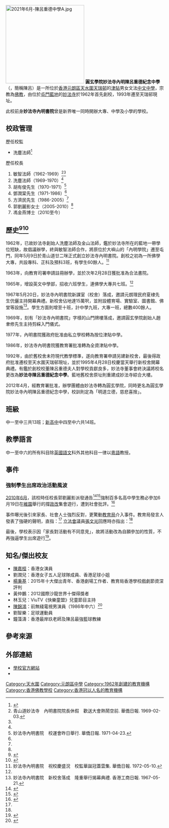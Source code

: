 {{prose|time=2018-04-29T14:09:35+00:00}}
{{refimprove|time=2018-04-29T14:09:35+00:00}}
{{Infobox_School
|name        = 圓玄學院妙法寺內明陳呂重德紀念中學
|other_name  = The Yuen Yuen Institute MFBM Nei Ming Chan Lui Chung Tak Memorial College
|image       = 2021年6月-陳呂重德中學B.jpg
|caption     = 校舍外觀（2021年6月）
|motto       = 明道立德 慈悲喜捨
|established = 1962年
|type        = [[津貼學校|津貼中學]]
|affiliation = [[圓玄學院|圓玄學院]]
|district    = [[元朗區|元朗區]][[天水圍|天水圍]]
|principal   = 馮金燕博士
|students    = 約780人，28個班別（2014年）
|house       = 紅、黃、綠、藍
|location    = [[天水圍|天水圍]][[天瑞邨|天瑞邨]]第一期
|telephone   = (+852) 2445 8899
|fax         = (+852) 2445 6838
|website     = [http://www.clctmc.edu.hk/ 圓玄學院妙法寺內明陳呂重德紀念中學主頁]
}}
[[File:2021年6月-陳呂重德中學A.jpg|250px]]
'''圓玄學院妙法寺內明陳呂重德紀念中學'''（{{lang-en|The Yuen Yuen Institute MFBM Nei Ming Chan Lui Chung Tak Memorial College}}，簡稱陳呂）是一所位於[[香港|香港]][[元朗區|元朗區]][[天水圍|天水圍]][[天瑞邨|天瑞邨]]的[[津貼學校|津貼]]男女文法[[中文中學|中文中學]]，宗教為[[佛教|佛教]]，由位於[[屯門|屯門]][[藍地|藍地]]的[[妙法寺|妙法寺]]於1962年首先創校，1993年遷至天瑞邨現址。

此校前身'''妙法寺內明書院'''曾是新界唯一同時開辦大專、中學及小學的學校。

==校政管理==
;歷任校監
* 洗塵法師<ref name="妙法寺內明書院招生廣告">{{cite web |url=https://mmis.hkpl.gov.hk/coverpage/-/coverpage/view?p_r_p_-1078056564_c=QF757YsWv5%2BakvA8rFW5EovYSh66JPty&_coverpage_WAR_mmisportalportlet_o=733&_coverpage_WAR_mmisportalportlet_actual_q=%28%20verbatim_dc.collection%3A%28%22Old%5C%20HK%5C%20Newspapers%22%29%20%29%20AND+%28%20%28%20allTermsMandatory%3A%28true%29%20OR+all_dc.title%3A%28%E7%95%A2%E6%A5%AD%E7%A6%AE%29%20OR+all_dc.creator%3A%28%E7%95%A2%E6%A5%AD%E7%A6%AE%29%20OR+all_dc.contributor%3A%28%E7%95%A2%E6%A5%AD%E7%A6%AE%29%20OR+all_dc.subject%3A%28%E7%95%A2%E6%A5%AD%E7%A6%AE%29%20OR+fulltext%3A%28%E7%95%A2%E6%A5%AD%E7%A6%AE%29%20OR+all_dc.description%3A%28%E7%95%A2%E6%A5%AD%E7%A6%AE%29%20%29%20%29&_coverpage_WAR_mmisportalportlet_sort_order=desc&_coverpage_WAR_mmisportalportlet_sort_field=dc.publicationdate_bsort&_coverpage_WAR_mmisportalportlet_log=Y&_coverpage_WAR_mmisportalportlet_filter=dc.publicationdate_dt%3A%5B1960-01-01T00%3A00%3A00Z+TO+1969-12-31T15%3A59%3A59Z%5D |title=妙法寺內明書院招生廣告 |website= |page=14 |publisher=華僑日報 |date=1966-07-27 |access-date=2022-03-19 |quote=}}</ref>

;歷任校長
# 敏智法師（1962-1969）<ref>青山道妙法寺　內明書院院長休假　歡送大會熱鬧空前. 華僑日報. 1969-02-03.{{zh-hant}}</ref><ref name="妙法寺內明書院招生廣告" />
# 洗塵法師（1969-1970）<ref name=金禧校刊/>
# 胡有俊先生（1970-1971）<ref name=陸運會1971>妙法寺內明書院　校運會昨日舉行. 華僑日報. 1971-04-23.{{zh-hant}}</ref>
# 鄧潤棠先生（1971-1986）<ref name=10周年校慶/>
# 方濟民先生（1986-2005）<ref name=金禧校刊/>
# 郭劉麗影女士（2005-2010）<ref name=金禧校刊/>
# 馮金燕博士（2010至今）

==歷史<ref>{{Cite web |url=http://www.clctmc.edu.hk/CustomPage/83/school_intro.html |title=學校歷史 |accessdate=2017-02-16 |archive-date=2020-08-08 |archive-url=https://web.archive.org/web/20200808112540/http://www.clctmc.edu.hk/CustomPage/83/school_intro.html |dead-url=no }}</ref><ref name=金禧校刊>{{Cite web |url=http://www.clctmc.edu.hk/CustomPage/82/CLCT50TH_Photo_final_s.pdf |title=圓玄學院妙法寺內明陳呂重德紀念中學　《五十年憶往　金禧校慶紀念相片集》 |accessdate=2017-02-16 |archive-date=2018-09-30 |archive-url=https://web.archive.org/web/20180930052840/http://www.clctmc.edu.hk/CustomPage/82/CLCT50TH_Photo_final_s.pdf |dead-url=no }}</ref>==
1962年，已故妙法寺創始人洗塵法師及金山法師，鑑於妙法寺所在的藍地一帶學位短缺，故倡議辦學，終與敏智法師合作，將原位於大嶼山的「內明學院」遷至屯門，同年5月9日於青山道廿二咪正式創立妙法寺內明書院。創校之初為一所佛學大專，共設專科、正科及預科3班，有學生60餘人。<ref name=10周年校慶>妙法寺內明書院　祝校慶盛況　校監華誕冠蓋雲集. 華僑日報. 1972-05-10.{{zh-hant}}</ref>

1963年，向教育司署申請註冊辦學，並於次年2月28日獲批准為合法書院。

1965年，增設英文中學部，招收六班學生，連佛學大專共七班。<ref name=10周年校慶/>

1967年5月20日，妙法寺內明書院新課室（校舍）落成，邀請元朗理民府夏棣先生伉儷主持開幕典禮。新校舍佔地達15萬呎，並附設體育場、實驗室、圖書館、佛堂等設施<ref name=新校舍1967>妙法寺內明書院　新校舍落成　隆重舉行揭幕典禮. 香港工商日報. 1967-05-21.{{zh-hant}}</ref>。學生方面則增至十班，計中學九班，大專一班，總數400餘人。

1969年，刻有「妙法寺內明書院」字樣的山門牌樓落成，邀請圓玄學院創始人趙聿修先生主持剪綵入門儀式。

1977年，內明書院獲政府批准由私立學校轉為按位津貼中學。

1986年，妙法寺內明書院獲教育署批准轉為全資津貼中學。

1992年，由於舊校舍未符現代教學標準，遂向教育署申請另建新校舍，最後得政府批准遷校至天水圍天瑞邨現址，並於1995年4月28日校慶當天舉行新校舍開幕典禮。有鑑於創校校董陳呂重德夫人對學校貢獻良多，妙法寺董事會終決議將校名更改為'''妙法寺陳呂重德紀念中學'''。藍地舊校舍原址則重建成妙法寺綜合大樓。

2012年4月，經教育署批准，辦學團體由妙法寺轉為圓玄學院，同時更名為圓玄學院妙法寺內明陳呂重德紀念中學，校訓則定為「明道立德，慈悲喜捨」。

==班級==
中一至中三共13班；[[三三四高中教育改革|新高中]]中四至中六共14班。

==教學語言==
中一至中六的所有科目除[[英國語文|英國語文]]科外其他科目一律以[[粵語|粵語]]教授。

==事件==
===強制學生出席政治活動風波===
[[2010年6月|2010年6月]]，該校時任校長郭劉麗影派發通告<ref>{{Cite web |url=http://forum.hkej.com/sites/forum/files/styles/large/public/legacy/images/blog_index/c566980_2.gif?itok=6afeSLSz |title=撐政改遊行活動通告原文 |accessdate=2017-02-16 |archive-date=2018-09-30 |archive-url=https://web.archive.org/web/20180930070306/http://forum.hkej.com/sites/forum/files/styles/large/public/legacy/images/blog_index/c566980_2.gif?itok=6afeSLSz |dead-url=no }}</ref><ref>{{cite web|url=http://www.hkreporter.com/talks/thread-932350-1-1.html|title=妙法寺陳呂重德紀念中學09/10 年度第194號通告 (香港人網)|date=2010-06-15|accessdate=2011-06-30|archive-date=2018-10-05|archive-url=https://web.archive.org/web/20181005154430/http://www.hkreporter.com/talks/thread-932350-1-1.html|dead-url=no}}</ref>強制百多名高中學生務必參加6月19日在[[維多利亞公園|維園]]舉行的撐[[香港政治制度改革|政改]]集會遊行，遭到社會批評。<ref name="mingpao">{{cite web|url=http://news.sina.com.hk/cgi-bin/nw/show.cgi/2/1/1/1549841/1.html|title=逼學生遊行 中學捱轟撤回|publisher=[[明報|明報]] via 新浪新聞|date=2010-06-16|access-date=2011-06-30|archive-url=https://web.archive.org/web/20100619072315/http://www2.news.sina.com.hk/cgi-bin/nw/show.cgi/2/1/1/1549841/1.html|archive-date=2010-06-19|dead-url=yes}}</ref>

事件曝光後引來家長、社會人士強烈反對，更驚動[[香港教育局|教育局]]介入事件。教育局發言人發表了強硬的聲明，直指：<ref name="mingpao"/>
{{Cquote|參與遊行並非學習活動，乃是表態行為，學校須讓學生依據個人原則及參考社會規範，讓他們自主判斷……學校強制學生參加遊行，漠視其個人意願，不一定會帶來優質的學習。況且，增強高中學生的公民意識、關心香港的發展等學習目標，其實有很多更有效途徑。}}
[[香港立法會|立法會]]議員[[張文光|張文光]]回應時亦指出：<ref name="mingpao"/>
{{Cquote|學生及家長也可有政治立場，學校強迫他們支持或反對政改方案，違反教育原則。}}

最後，學校表示因「家長對活動有不同意見」，故將活動改為自願參加的性質，不再強逼學生出席遊行<ref>{{cite web|url=http://www.rthk.org.hk/rthk/news/expressnews/20100615/news_20100615_55_675855.htm|title=妙法寺陳呂重德紀念中學曾發通告強制學生參加撐政改遊行|publisher=香港電台|date=2010-06-15|deadurl=yes|archiveurl=https://web.archive.org/web/20100618155045/http://www.rthk.org.hk/rthk/news/expressnews/20100615/news_20100615_55_675855.htm|archivedate=2010-06-18|accessdate=2011-06-30}}</ref>。

==知名/傑出校友==
*[[陳嘉桓|陳嘉桓]]：香港女演員
*劉潤兒：香港女子五人足球隊成員、香港足球小姐
*[[楊秉基|楊秉基]]：2015年十大傑出青年、香港劇場工作者、教育局香港學校戲劇節資深評判
*黃仲鵬：2012國際沙龍世界十傑得獎者
*林玉兒：ViuTV《快樂童盟》兒童節目主持
*[[陳錦鴻|陳錦鴻]]：前無綫電視男演員（1986年中六）<ref>{{cite web |url=http://www.hykylalumni.org/userfiles/1999.pdf |title=鄉情 |last= |first= |date=1999 |website= |publisher=新界鄉議局元朗區中學校友會 |access-date=2019-07-23 |quote= |archive-date=2019-07-23 |archive-url=https://web.archive.org/web/20190723120253/http://www.hykylalumni.org/userfiles/1999.pdf |dead-url=no }}</ref>
*劉智樂：足球運動員
*鐘藻濤：香港最岸玖老師及陳呂最強籃球教練

==參考來源==
{{reflist|2}}

==外部連結==
*[http://www.clctmc.edu.hk/ 學校官方網站]
*{{Youtube|6F8xNihsi7U|高清翡翠台新聞：天水圍妙法寺陳呂重德紀念中學強制要求學生出席撐政改遊行}}

[[Category:天水圍|Category:天水圍]]
[[Category:元朗區中學|Category:元朗區中學]]
[[Category:1962年創建的教育機構|Category:1962年創建的教育機構]]
[[Category:香港佛教學校|Category:香港佛教學校]]
[[Category:香港冠以人名的教育機構|Category:香港冠以人名的教育機構]]